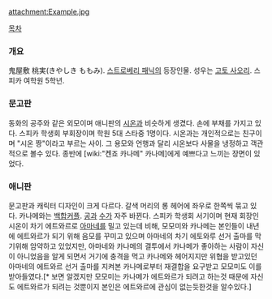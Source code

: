 attachment:Example.jpg

[[목차]]
=== 개요 ===
鬼屋敷 桃実(きやしき ももみ). [[스트로베리 패닉]]의 등장인물. 성우는 [[고토 사오리]].
스피카 여학원 5학년. 

=== 문고판 === 
동화의 공주와 같은 외모이며 애니판의 [[토모리 시온|시온]]과 비슷하게 생겼다. 손에 부채를 가지고 있다. 스피카 학생회 부회장이며 학원 5대 스타중 1명이다. 시온과는 개인적으로는 친구이며 "시온 짱"이라고 부르는 사이. 그 용모와 언행과 달리 시온보다 사물을 냉정하고 객관적으로 볼수 있다. 종반에 [wiki:"켄죠 카나메" 카나메]에게 예쁘다고 느끼는 장면이 있었다.

=== 애니판 === 
문고판과 캐릭터 디자인이 크게 다르다. 갈색 머리의 롱 헤어에 좌우로 한쪽씩 묶고 있다. 카나메와는 [[백합]]커플. [[공]]과 [[수]]가 자주 바뀐다. 스피카 학생회 서기이며 현재 회장인 시온이 차기 에트와르로 [[오오토리 아마네|아마네]]를 밀고 있는데 비해, 모모미와 카나메는 본인들이 내년에 에트와르가 되기 위해 음모를 꾸미고 있으며 아마네의 차기 에토와루 선거 출마를 막기위해 암약하고 있었지만, 아마네와 카나메의 결투에서 카나메가 좋아하는 사람이 자신이 아니었음을 알게 되면서 거기에 충격을 먹고 카나메와 헤어지지만 위협을 받고있던 아마네의 에트와르 선거 출마를 지켜본 카나메로부터 재결합을 요구받고 모모미도 이를 받아들였다.[* 보면 알겠지만 모모미는 카나메가 에트와르가 되려고 하는것 때문에 자신도 에트와르가 되려는 것뿐이지 본인은 에트와르에 관심이 없는듯한것을 알수있다.]
